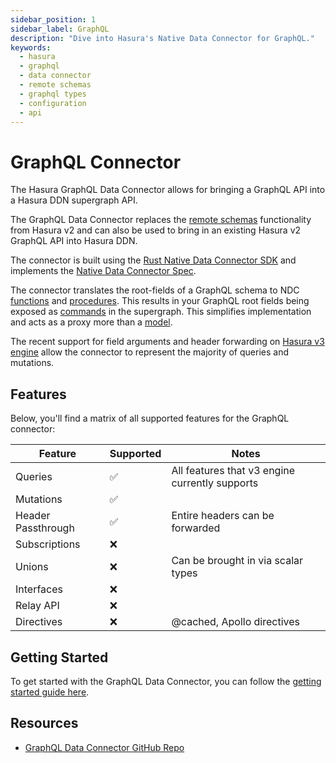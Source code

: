 ```yaml
---
sidebar_position: 1
sidebar_label: GraphQL
description: "Dive into Hasura's Native Data Connector for GraphQL."
keywords:
  - hasura
  - graphql
  - data connector
  - remote schemas
  - graphql types
  - configuration
  - api
---
```


# GraphQL Connector

The Hasura GraphQL Data Connector allows for bringing a GraphQL API into a Hasura DDN supergraph API.

The GraphQL Data Connector replaces the [remote schemas](https://hasura.io/docs/latest/remote-schemas/overview/)
functionality from Hasura v2 and can also be used to bring in an existing Hasura v2 GraphQL API into Hasura DDN.

The connector is built using the [Rust Native Data Connector SDK](https://github.com/hasura/ndc-hub#rusk-sdk) and
implements the [Native Data Connector Spec](https://github.com/hasura/ndc-spec).

The connector translates the root-fields of a GraphQL schema to NDC
[functions](https://hasura.github.io/ndc-spec/specification/schema/functions.html) and
[procedures](https://hasura.github.io/ndc-spec/specification/schema/procedures.html). This results in your GraphQL
root fields being exposed as [commands](https://hasura.io/docs/3.0/supergraph-modeling/commands) in the supergraph.
This simplifies implementation and acts as a proxy more than a
[model](https://hasura.io/docs/3.0/supergraph-modeling/models).

The recent support for field arguments and header forwarding on [Hasura v3
engine](https://github.com/hasura/graphql-engine/tree/master/v3) allow the connector to represent the majority of
queries and mutations.


## Features

Below, you'll find a matrix of all supported features for the GraphQL connector:

| Feature            | Supported | Notes                                          |
|--------------------|-----------|------------------------------------------------|
| Queries            | ✅         | All features that v3 engine currently supports |
| Mutations          | ✅         |                                                |
| Header Passthrough | ✅         | Entire headers can be forwarded                |
| Subscriptions      | ❌         |                                                |
| Unions             | ❌         | Can be brought in via scalar types             |
| Interfaces         | ❌         |                                                |
| Relay API          | ❌         |                                                |
| Directives         | ❌         | @cached, Apollo directives                     |


## Getting Started

To get started with the GraphQL Data Connector, you can follow the
[getting started guide here](/getting-started/build/03-connect-to-data/01-connect-a-source.mdx).

## Resources

- [GraphQL Data Connector GitHub Repo](https://github.com/hasura/ndc-graphql)

